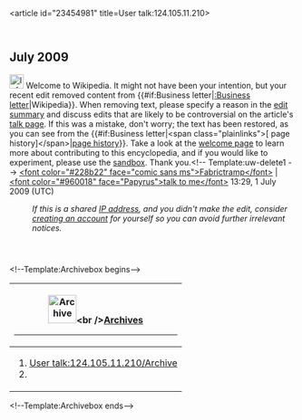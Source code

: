 <article id="23454981" title=User talk:124.105.11.210>
	<talkpage id="33782292" title="User talk:124.105.11.210/Archive">
{{talkarchive}}


== July 2009 ==
[[Image:Information.svg|25px]] Welcome to Wikipedia. It might not have been your intention, but your recent edit removed content from {{#if:Business letter|[[:Business letter]]|Wikipedia}}. When removing text, please specify a reason in the [[Help:Edit summary|edit summary]] and discuss edits that are likely to be controversial on the article's [[Wikipedia:Talk page|talk page]]. If this was a mistake, don't worry; the text has been restored, as you can see from the {{#if:Business letter|&lt;span class=&quot;plainlinks&quot;&gt;[{{fullurl:Business letter|action=history}} page history]&lt;/span&gt;|[[Help:Page history|page history]]}}. Take a look at the [[Wikipedia:Welcoming committee/Welcome to Wikipedia|welcome page]] to learn more about contributing to this encyclopedia, and if you would like to experiment, please use the [[Wikipedia:Sandbox|sandbox]].  Thank you.&lt;!-- Template:uw-delete1 --&gt; [[User:Fabrictramp|&lt;font color=&quot;#228b22&quot; face=&quot;comic sans ms&quot;&gt;Fabrictramp&lt;/font&gt;]] | [[User talk:Fabrictramp|&lt;font color=&quot;#960018&quot; face=&quot;Papyrus&quot;&gt;talk to me&lt;/font&gt;]] 13:29, 1 July 2009 (UTC)
:''If this is a shared [[IP address]], and you didn't make the edit, consider [[Wikipedia:Why create an account?|creating an account]] for yourself so you can avoid further irrelevant notices.''
	</talkpage>
	<talkpage id="23454981" title="User talk:124.105.11.210">
&lt;!--Template:Archivebox begins--&gt;
{| class=&quot;infobox&quot; width=&quot;315px&quot;
|-
! align=&quot;center&quot; | [[Image:Vista-file-manager.png|50px|Archive]]&lt;br /&gt;[[Wikipedia:How to archive a talk page|Archives]]
----
|-
|
# [[User talk:124.105.11.210/Archive]]
#
|}&lt;!--Template:Archivebox ends--&gt;

{{isp|Philippine Long Distance Telephone Company }}
	</talkpage>
</article>